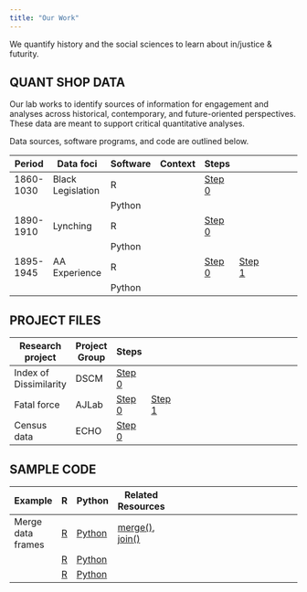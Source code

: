 ```yaml
---
title: "Our Work"
---
```


We quantify history and the social sciences to learn about in/justice & futurity.

## QUANT SHOP DATA

Our lab works to identify sources of information for engagement and analyses across historical, contemporary, and future-oriented perspectives. These data are meant to support critical quantitative analyses. 

Data sources, software programs, and code are outlined below.

::: column-screen-inset-center
| Period | Data foci | Software | Context | Steps |
|-|-|-|-|-|-|-|-|-|-|-|-|-|-|-|-|-|-|-|
| 1860-1030 | Black Legislation | R | | [Step 0]()
||| Python
| 1890-1910 | Lynching | R | | [Step 0]()
||| Python
| 1895-1945 | AA Experience | R | | [Step 0](code/01_import_data.R)     | [Step 1](code/02_process_data.R)  
||| Python
:::

## PROJECT FILES

::: column-screen-inset-center
| Research project | Project Group | Steps |
|-|-|-|-|-|-|-|-|-|-|-|-|-|-|-|-|-|-|-|
| Index of Dissimilarity | DSCM | [Step 0]()
| Fatal force | AJLab | [Step 0](code/01_import_data.R)     | [Step 1](code/02_process_data.R)    |
| Census data | ECHO | [Step 0]()
:::

## SAMPLE CODE

::: column-screen-inset-center
| Example | R | Python | Related Resources |
|-|-|-|-|-|-|-|-|-|-|-|-|-|-|-|-|-|-|-|
| Merge data frames | [R]() | [Python]() | [merge()](), [join()]() | 
|  | [R]()| [Python]() |
| | [R]() | [Python]() |
:::

